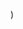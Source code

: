 
  <YouTubeLayout
    courseName="Pong"
    lessonName="Set Y"
    path={useRouter().pathname}
    showPrev
    showNext
    videoId="IvFA7rJu7Ls"
  />
)
